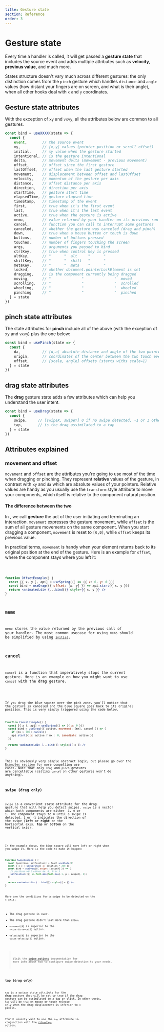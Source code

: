```yaml
---
title: Gesture state
section: Reference
order: 3
---
```



# Gesture state

Every time a handler is called, it will get passed a **gesture state** that includes the source event and adds multiple attributes such as **velocity**, **previous value**, and much more.

States structure doesn't vary much across different gestures: the only distinction comes from the `pinch` gesture which handles `distance` and `angle` values (how distant your fingers are on screen, and what is their angle), when all other hooks deal with `x` and `y` coordinates.

## Gesture state attributes

With the exception of `xy` and `vxvy`, all the attributes below are common to all gestures.

<!-- prettier-ignore -->
```jsx
const bind = useXXXX(state => {
  const {
    event,       // the source event
    xy,          // [x,y] values (pointer position or scroll offset)
    initial,     // xy value when the gesture started
    intentional, // is the gesture intentional
    delta,       // movement delta (movement - previous movement)
    offset,      // offset since the first gesture
    lastOffset,  // offset when the last gesture started
    movement,    // displacement between offset and lastOffset
    velocity,    // momentum of the gesture per axis
    distance,    // offset distance per axis
    direction,   // direction per axis
    startTime,   // gesture start time
    elapsedTime, // gesture elapsed time
    timeStamp,   // timestamp of the event
    first,       // true when it's the first event
    last,        // true when it's the last event
    active,      // true when the gesture is active
    memo,        // value returned by your handler on its previous run
    cancel,      // function you can call to interrupt some gestures
    canceled,    // whether the gesture was canceled (drag and pinch)
    down,        // true when a mouse button or touch is down
    buttons,     // number of buttons pressed
    touches,     // number of fingers touching the screen
    args,        // arguments you passed to bind
    ctrlKey,     // true when control key is pressed
    altKey,      // "      "  alt     "      "
    shiftKey,    // "      "  shift   "      "
    metaKey,     // "      "  meta    "      "
    locked,      // whether document.pointerLockElement is set
    dragging,    // is the component currently being dragged
    moving,      // "              "              "  moved
    scrolling,   // "              "              "  scrolled
    wheeling,    // "              "              "  wheeled
    pinching     // "              "              "  pinched
  } = state
})
```

## pinch state attributes

The state attributes for **pinch** include all of the above (with the exception of `xy` and `vxvy`) plus the one below:

<!-- prettier-ignore -->
```jsx
const bind = usePinch(state => {
  const {
    da,          // [d,a] absolute distance and angle of the two pointers
    origin,      // coordinates of the center between the two touch event
    offset,      // [scale, angle] offsets (starts withs scale=1)
  } = state
})
```

## drag state attributes

The **drag** gesture state adds a few attributes which can help you understand the user intent.

<!-- prettier-ignore -->
```jsx
const bind = useDrag(state => {
  const {
    swipe,     // [swipeX, swipeY] 0 if no swipe detected, -1 or 1 otherwise
    tap,       // is the drag assimilated to a tap
  } = state
})
```

## Attributes explained

### movement and offset

`movement` and `offset` are the attributes you're going to use most of the time when dragging or pinching. They represent **relative** values of the gesture, in contrast with `xy` and `da` which are absolute values of your pointers. Relative values are handy as you usually use the `transform` style attribute to move your components, which itself is relative to the component natural position.

#### The difference between the two

In <UseGesture pkg="react" />, we call **gesture** the act of the user initiating and terminating an interaction. `movement` expresses the gesture movement, while `offset` is the sum of all gesture movements on the same component. When you start dragging a component, `movement` is reset to `[0,0]`, while `offset` keeps its previous value.

In practical terms, `movement` is handy when your element returns back to its original position at the end of the gesture. Here is an example for `offset`, where the component stays where you left it:

<Code id="Offset" />

```jsx
function OffsetExample() {
  const [{ x, y }, api] = useSpring(() => ({ x: 0, y: 0 }))
  const bind = useDrag(({ offset: [x, y] }) => api.start({ x, y }))
  return <animated.div {...bind()} style={{ x, y }} />
}
```

### memo

`memo` stores the value returned by the previous call of your handler. The most common usecase for using `memo` should be simplified by using [`initial`](/docs/options/#initial).

### cancel

`cancel` is a function that imperatively stops the current gesture. Here is an example on how you might want to use `cancel` with the **drag** gesture.

<Code id="Cancel" disableOverlay />

If you drag the blue square over the pink zone, you'll notice that the gesture is canceled and the blue square goes back to its original position. This is very simply triggered using the code below.

```jsx highlight={3-6}
function CancelExample() {
  const [{ x }, api] = useSpring(() => ({ x: 0 }))
  const bind = useDrag(({ active, movement: [mx], cancel }) => {
    if (mx > 200) cancel()
    api.start({ x: active ? mx : 0, immediate: active })
  })

  return <animated.div {...bind()} style={{ x }} />
}
```

This is obviously very simple abstract logic, but please go over the [Examples section](/docs/examples) for more compelling use cases. Note that only `drag` and `pinch` gestures are cancellable (calling `cancel` on other gestures won't do anything).

### swipe (drag only)

`swipe` is a convenient state attribute for the drag gesture that will help you detect swipes. `swipe` is a vector which both components are either `-1`, `0` or `1`. The component stays to `0` until a swipe is detected. `1` or `-1` indicates the direction of the swipe (**left** or **right** on the horizontal axis, **top** or **bottom** on the vertical axis).

<Code id="Swipe" disableOverlay />

In the example above, the blue square will move left or right when you swipe it. Here is the code to make it happen:

```jsx highlight={2,4-7}
function SwipeExample() {
  const [position, setPosition] = React.useState(0)
  const { x } = useSpring({ x: position * 200 })
  const bind = useDrag(({ swipe: [swipeX] }) => {
    // position will either be -1, 0 or 1
    setPosition((p) => Math.min(Math.max(-1, p + swipeX), 1))
  })

  return <animated.div {...bind()} style={{ x }} />
}
```

Here are the conditions for a swipe to be detected on the `x` axis:

- The drag gesture is over.
- The drag gesture didn't last more than `220ms`.
- `movement[0]` is superior to the `swipe.distance[0]` option.
- `velocity[0]` is superior to the `swipe.velocity[0]` option.

> Visit the [swipe options](/docs/options) documentation for more info about how to configure swipe detection to your needs.

### tap (drag only)

`tap` is a `boolean` state attribute for the **drag** gesture that will be set to true if the drag gesture can be assimilated to a tap or click. In other words, `tap` will be `true` on mouse or touch release only when the drag displacement is inferior to `3` pixels.

You'll usually want to use the `tap` attribute in conjunction with the [`filterTaps`](/docs/options/#filtertaps-drag-only) option.
